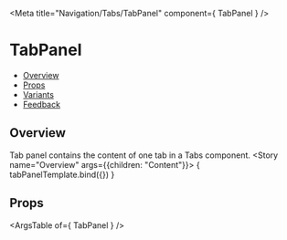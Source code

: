 
<Meta
  title="Navigation/Tabs/TabPanel"
  component={ TabPanel }
/>

<!--- Component template -->


<!--- Component documentation -->

# TabPanel
- [Overview](#overview)
- [Props](#props)
- [Variants](#variants)
- [Feedback](#feedback)

## Overview
Tab panel contains the content of one tab in a Tabs component.
<Canvas>
  <Story name="Overview" args={{children: "Content"}}>
    { tabPanelTemplate.bind({}) }
  </Story>
</Canvas>

## Props
<ArgsTable of={ TabPanel } />